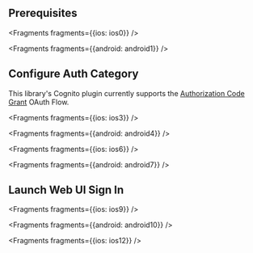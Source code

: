 ## Prerequisites


<Fragments fragments={{ios: ios0}} />


<Fragments fragments={{android: android1}} />

## Configure Auth Category

<Callout>

This library's Cognito plugin currently supports the [Authorization Code Grant](https://aws.amazon.com/blogs/mobile/understanding-amazon-cognito-user-pool-oauth-2-0-grants/) OAuth Flow.

</Callout>


<Fragments fragments={{ios: ios3}} />


<Fragments fragments={{android: android4}} />


<Fragments fragments={{ios: ios6}} />


<Fragments fragments={{android: android7}} />

## Launch Web UI Sign In


<Fragments fragments={{ios: ios9}} />


<Fragments fragments={{android: android10}} />


<Fragments fragments={{ios: ios12}} />